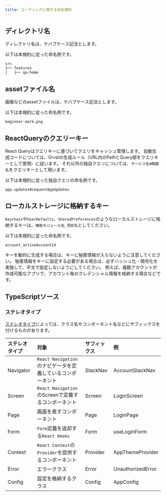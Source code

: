 ```yaml
---
title: コーディングに関する命名規約
---
```



<TOCInline toc={toc} />

## ディレクトリ名

ディレクトリ名は、ケバブケース記法とします。

以下は本規約に従った命名例です。

```console
src
├── features
│   ├── qa-home
```

## assetファイル名

画像などのassetファイルは、ケバブケース記法とします。

以下は本規約に従った命名例です。

```console
beginner-mark.png
```

## ReactQueryのクエリーキー

React Queryはクエリキーに基づいてクエリをキャッシュ管理します。
自動生成コードについては、Orvalの生成ルール（URL内のPathとQuery部をクエリキーとして使用）に従います。
それ以外の独自クエリについては、`サービス名#関数名`をクエリキーとして用います。

以下は本規約に従った独自クエリの命名例です。

```console
app-updates#requestAppUpdates
```

## ローカルストレージに格納するキー

`Keychain`や`UserDefaults`、`SharedPreferences`のようなローカルストレージに格納するキーは、`機能モジュール名_項目名`としてください。

以下は本規約に従った命名例です。

```console
account_activeAccountId
```

キーを動的に生成する場合は、キーに秘匿情報が入らないように注意してください。
秘匿情報をキーに設定する必要がある場合は、必ずハッシュ化・暗号化を実施して、平文で設定しないようにしてください。
例えば、複数アカウントが作成可能なアプリで、アカウント毎のクレデンシャル情報を格納する場合などです。

## TypeScriptソース

### ステレオタイプ

[ステレオタイプ](../../../application-architecture/application-structure/overview.mdx#機能モジュール)によっては、クラス名やコンポーネント名などにサフィックスを付けるものがあります。

| ステレオタイプ   | 対象                                     | サフィックス   | 例                 |
|:----------|:---------------------------------------|:---------|:------------------|
| Navigator | `React Navigation`のナビゲータを定義しているコンポーネント | StackNav | AccountStackNav   |
| Screen    | `React Navigation`のScreenで定義するコンポーネント  | Screen   | LoginScreen       |
| Page      | 画面を表すコンポーネント                           | Page     | LoginPage         |
| Form      | `Form`定義を返却する`React Hooks`             | Form     | useLoginForm      |
| Context   | `React Context`の`Provider`を提供するコンポーネント | Provider | AppThemeProvider  |
| Error     | エラークラス                                 | Error    | UnauthorizedError |
| Config    | 設定を格納するクラス                             | Config   | AppConfig         |
